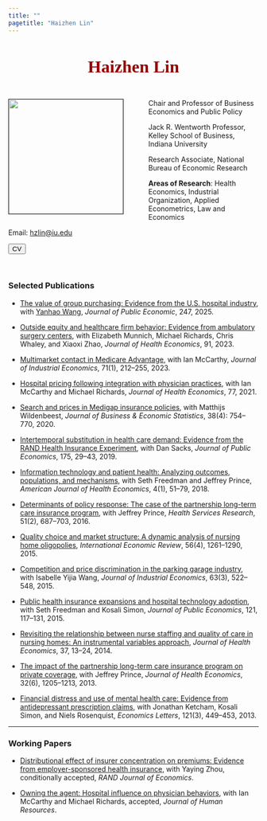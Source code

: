 ```yaml
---
title: ""
pagetitle: "Haizhen Lin"
---
```


<br>

<link rel="stylesheet" href="style.css" type="text/css">

<div style="text-align: center"><span style="color:rgba(153, 0, 0, 1.1); font-size: 26pt; font-family:'Georgia'" ><b>Haizhen Lin</b></span></div>

<br>

<div><img src="KSBHaizhenLin_2_.webp" style="width: 230px; border:0.3px solid; margin-left: 0px; margin-right: 50px" align="left"> 

Chair and Professor of Business Economics and Public Policy 

Jack R. Wentworth Professor, Kelley School of Business, Indiana University 

Research Associate, National Bureau of Economic Research 

**Areas of Research**: Health Economics, Industrial Organization, Applied Econometrics, Law and Economics

Email: [hzlin@iu.edu](mailto:hzlin@iu.edu)   

[<button class="button-13" role="button">CV</button>](haizhen-cv.pdf)</div>

<br>

### **Selected Publications**

- [The value of group purchasing: Evidence from the U.S. hospital industry](https://www.sciencedirect.com/science/article/abs/pii/S0047272725000787?via%3Dihub), with [Yanhao Wang](https://www.yanhaowang.com), _Journal of Public Economic_, 247, 2025.

- [Outside equity and healthcare firm behavior: Evidence from ambulatory surgery centers](https://www.sciencedirect.com/science/article/abs/pii/S0167629623000784), with Elizabeth Munnich, Michael Richards, Chris Whaley, and Xiaoxi Zhao, _Journal of Health Economics_, 91, 2023.

- [Multimarket contact in Medicare Advantage](https://www.nber.org/papers/w24486), with Ian McCarthy, _Journal of Industrial Economics_, 71(1), 212–255, 2023.

- [Hospital pricing following integration with physician practices](https://www.sciencedirect.com/science/article/pii/S0167629621000291?dgcid=author), with Ian McCarthy and Michael Richards, _Journal of Health Economics_, 77, 2021.

- [Search and prices in Medigap insurance policies](medigap.pdf), with Matthijs Wildenbeest, _Journal of Business & Economic Statistics_, 38(4): 754–770, 2020.

- [Intertemporal substitution in health care demand: Evidence from the RAND Health Insurance Experiment](LinSacksISHC.pdf), with Dan Sacks, _Journal of Public Economics_, 175, 29–43, 2019.

- [Information technology and patient health: Analyzing outcomes, populations, and mechanisms](http://papers.ssrn.com/sol3/papers.cfm?abstract_id=2445431), with Seth Freedman and Jeffrey Prince, _American Journal of Health Economics_, 4(1), 51–79, 2018.

- [Determinants of policy response: The case of the partnership long-term care insurance program](http://papers.ssrn.com/sol3/papers.cfm?abstract_id=2471241), with Jeffrey Prince, _Health Services Research_, 51(2), 687–703, 2016.

- [Quality choice and market structure: A dynamic analysis of nursing home oligopolies](http://papers.ssrn.com/sol3/papers.cfm?abstract_id=2041704), _International Economic Review_, 56(4), 1261–1290, 2015.

- [Competition and price discrimination in the parking garage industry](http://papers.ssrn.com/sol3/papers.cfm?abstract_id=2033463), with Isabelle Yijia Wang, _Journal of Industrial Economics_, 63(3), 522–548, 2015.

- [Public health insurance expansions and hospital technology adoption](http://www.nber.org/papers/w20159), with Seth Freedman and Kosali Simon, _Journal of Public Economics_, 121, 117–131, 2015.

- [Revisiting the relationship between nurse staffing and quality of care in nursing homes: An instrumental variables approach](http://papers.ssrn.com/sol3/papers.cfm?abstract_id=2427821), _Journal of Health Economics_, 37, 13–24, 2014.

- [The impact of the partnership long-term care insurance program on private coverage](http://papers.ssrn.com/sol3/papers.cfm?abstract_id=2039059), with Jeffrey Prince, _Journal of Health Economics_, 32(6), 1205–1213, 2013.

- [Financial distress and use of mental health care: Evidence from antidepressant prescription claims](Antidepressants.pdf), with Jonathan Ketcham, Kosali Simon, and Niels Rosenquist, _Economics Letters_, 121(3), 449–453, 2013.

---

### **Working Papers**

- [Distributional effect of insurer concentration on premiums: Evidence from employer-sponsored health insurance](esi.pdf), with Yaying Zhou, conditionally accepted, _RAND Journal of Economics_.

- [Owning the agent: Hospital influence on physician behaviors](https://www.nber.org/papers/w28859), with Ian McCarthy and Michael Richards, accepted, _Journal of Human Resources_. 
<br>